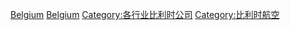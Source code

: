 {{Catnav|頁面分類|地理|国家|欧洲国家|比利時}}
{{Catnav|頁面分類|人类社会|交通|航空|航空公司}}
{{Commonscat|Airlines of Belgium}}

[[Category:各国航空公司|Belgium]]
[[Category:欧洲航空公司|Belgium]]
[[Category:各行业比利时公司|Category:各行业比利时公司]]
[[Category:比利时航空|Category:比利时航空]]